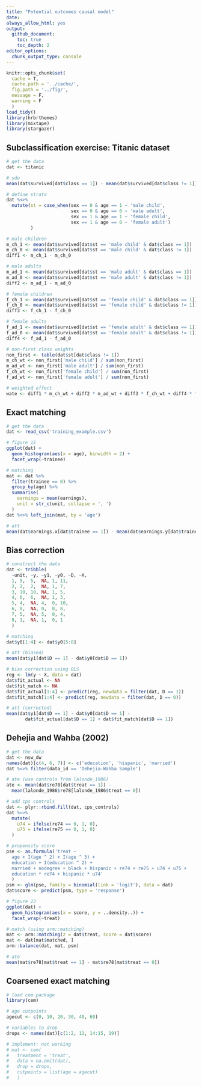 ```yaml
---
title: "Potential outcomes causal model"
date:
always_allow_html: yes
output:
  github_document:
    toc: true
    toc_depth: 2
editor_options: 
  chunk_output_type: console
---
```


<!-- README.md is generated from README.Rmd. Please edit that file -->

```r
knitr::opts_chunk$set(
  cache = T,
  cache.path = '../cache/',
  fig.path = '../fig/',
  message = F,
  warning = F
  )
load_tidy()
library(hrbrthemes)
library(mixtape)
library(stargazer)
```

## Subclassification exercise: Titanic dataset

```r

# get the data
dat <- titanic

# sdo
mean(dat$survived[dat$class == 1]) - mean(dat$survived[dat$class != 1])

# define strata
dat %<>%
  mutate(st = case_when(sex == 0 & age == 1 ~ 'male child',
                        sex == 0 & age == 0 ~ 'male adult',
                        sex == 1 & age == 1 ~ 'female child',
                        sex == 1 & age == 0 ~ 'female adult')
         )

# male children
m_ch_1 <- mean(dat$survived[dat$st == 'male child' & dat$class == 1])
m_ch_0 <- mean(dat$survived[dat$st == 'male child' & dat$class != 1])
diff1 <- m_ch_1 - m_ch_0

# male adults
m_ad_1 <- mean(dat$survived[dat$st == 'male adult' & dat$class == 1])
m_ad_0 <- mean(dat$survived[dat$st == 'male adult' & dat$class != 1])
diff2 <- m_ad_1 - m_ad_0

# female children
f_ch_1 <- mean(dat$survived[dat$st == 'female child' & dat$class == 1])
f_ch_0 <- mean(dat$survived[dat$st == 'female child' & dat$class != 1])
diff3 <- f_ch_1 - f_ch_0

# female adults
f_ad_1 <- mean(dat$survived[dat$st == 'female adult' & dat$class == 1])
f_ad_0 <- mean(dat$survived[dat$st == 'female adult' & dat$class != 1])
diff4 <- f_ad_1 - f_ad_0

# non-first class weights
non_first <- table(dat$st[dat$class != 1])
m_ch_wt <- non_first['male child'] / sum(non_first)
m_ad_wt <- non_first['male adult'] / sum(non_first)
f_ch_wt <- non_first['female child'] / sum(non_first)
f_ad_wt <- non_first['female adult'] / sum(non_first)

# weighted effect
wate <- diff1 * m_ch_wt + diff2 * m_ad_wt + diff3 * f_ch_wt + diff4 * f_ad_wt
```

## Exact matching

```r

# get the data
dat <- read_csv('training_example.csv')

# figure 15
ggplot(dat) +
  geom_histogram(aes(x = age), binwidth = 2) +
  facet_wrap(~trainee)

# matching
mat <- dat %>%
  filter(trainee == 0) %>%
  group_by(age) %>%
  summarise(
    earnings = mean(earnings),
    unit = str_c(unit, collapse = ', ')
  )
dat %<>% left_join(mat, by = 'age')

# att
mean(dat$earnings.x[dat$trainee == 1]) - mean(dat$earnings.y[dat$trainee == 1])
```

## Bias correction

```r

# construct the data
dat <- tribble(
  ~unit, ~y, ~y1, ~y0, ~D, ~X,
  1, 5,  5,  NA, 1, 11,
  2, 2,  2,  NA, 1, 7,
  3, 10, 10, NA, 1, 5,
  4, 6,  6,  NA, 1, 3,
  5, 4,  NA, 4,  0, 10,
  6, 0,  NA, 0,  0, 8,
  7, 5,  NA, 5,  0, 4,
  8, 1,  NA, 1,  0, 1
  )

# matching
dat$y0[1:4] <- dat$y0[5:8]

# att (biased)
mean(dat$y1[dat$D == 1] - dat$y0[dat$D == 1])

# bias correction using OLS
reg <- lm(y ~ X, data = dat)
dat$fit_actual <- NA
dat$fit_match <- NA
dat$fit_actual[1:4] <- predict(reg, newdata = filter(dat, D == 1))
dat$fit_match[1:4] <- predict(reg, newdata = filter(dat, D == 0))

# att (corrected)
mean(dat$y1[dat$D == 1] - dat$y0[dat$D == 1] - 
       dat$fit_actual[dat$D == 1] + dat$fit_match[dat$D == 1])
```

## Dehejia and Wahba (2002)

```r

# get the data
dat <- nsw_dw
names(dat)[c(4, 6, 7)] <- c('education', 'hispanic', 'married')
dat %<>% filter(data_id == 'Dehejia-Wahba Sample')

# ate (use controls from lalonde_1986)
ate <- mean(dat$re78[dat$treat == 1]) - 
  mean(lalonde_1986$re78[lalonde_1986$treat == 0])

# add cps controls
dat <- plyr::rbind.fill(dat, cps_controls)
dat %<>%
  mutate(
    u74 = ifelse(re74 == 0, 1, 0),
    u75 = ifelse(re75 == 0, 1, 0)
  )

# propensity score
pse <- as.formula('treat ~ 
  age + I(age ^ 2) + I(age ^ 3) + 
  education + I(education ^ 2) +
  married + nodegree + black + hispanic + re74 + re75 + u74 + u75 +
  education * re74 + hispanic * u74'
  )
psm <- glm(pse, family = binomial(link = 'logit'), data = dat)
dat$score <- predict(psm, type = 'response')

# figure 23
ggplot(dat) +
  geom_histogram(aes(x = score, y = ..density..)) +
  facet_wrap(~treat)

# match (using arm::matching)
mat <- arm::matching(z = dat$treat, score = dat$score)
mat <- dat[mat$matched, ]
arm::balance(dat, mat, psm)

# ate
mean(mat$re78[mat$treat == 1] - mat$re78[mat$treat == 0])
```

## Coarsened exact matching

```r

# load cem package
library(cem)

# age cutpoints
agecut <- c(0, 10, 20, 30, 40, 60)

# variables to drop
drops <- names(dat)[c(1:2, 11, 14:15, 19)]

# implement: not working
# mat <- cem(
#   treatment = 'treat',
#   data = na.omit(dat),
#   drop = drops,
#   cutpoints = list(age = agecut)
#   )
```
